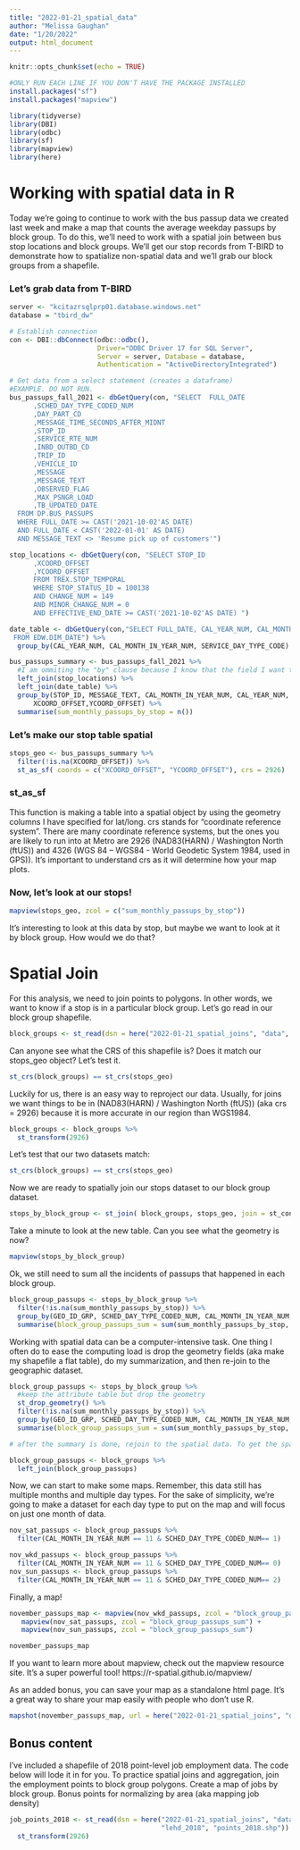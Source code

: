```yaml
---
title: "2022-01-21_spatial_data"
author: "Melissa Gaughan"
date: "1/20/2022"
output: html_document
---
```


```r
knitr::opts_chunk$set(echo = TRUE)
```

```r
#ONLY RUN EACH LINE IF YOU DON'T HAVE THE PACKAGE INSTALLED
install.packages("sf")
install.packages("mapview")

```

```r
library(tidyverse)
library(DBI)
library(odbc)
library(sf)
library(mapview)
library(here)
```

# Working with spatial data in R

Today we're going to continue to work with the bus passup data we created last week and make a map that counts the average weekday passups by block group. To do this, we'll need to work with a spatial join between bus stop locations and block groups. We'll get our stop records from T-BIRD to demonstrate how to spatialize non-spatial data and we'll grab our block groups from a shapefile. 

### Let's grab data from T-BIRD

```r
server <- "kcitazrsqlprp01.database.windows.net"
database = "tbird_dw"

# Establish connection
con <- DBI::dbConnect(odbc::odbc(), 
                      Driver="ODBC Driver 17 for SQL Server",
                      Server = server, Database = database,
                      Authentication = "ActiveDirectoryIntegrated")

# Get data from a select statement (creates a dataframe)
#EXAMPLE. DO NOT RUN. 
bus_passups_fall_2021 <- dbGetQuery(con, "SELECT  FULL_DATE
      ,SCHED_DAY_TYPE_CODED_NUM
      ,DAY_PART_CD
      ,MESSAGE_TIME_SECONDS_AFTER_MIDNT
      ,STOP_ID
      ,SERVICE_RTE_NUM
      ,INBD_OUTBD_CD
      ,TRIP_ID
      ,VEHICLE_ID
      ,MESSAGE
      ,MESSAGE_TEXT
      ,OBSERVED_FLAG
      ,MAX_PSNGR_LOAD
      ,TB_UPDATED_DATE
  FROM DP.BUS_PASSUPS
  WHERE FULL_DATE >= CAST('2021-10-02'AS DATE)
  AND FULL_DATE < CAST('2022-01-01' AS DATE)
  AND MESSAGE_TEXT <> 'Resume pick up of customers'")

stop_locations <- dbGetQuery(con, "SELECT STOP_ID
      ,XCOORD_OFFSET
      ,YCOORD_OFFSET
      FROM TREX.STOP_TEMPORAL
      WHERE STOP_STATUS_ID = 100138
      AND CHANGE_NUM = 149
      AND MINOR_CHANGE_NUM = 0
      AND EFFECTIVE_END_DATE >= CAST('2021-10-02'AS DATE) ")                     

date_table <- dbGetQuery(con,"SELECT FULL_DATE, CAL_YEAR_NUM, CAL_MONTH_IN_YEAR_NUM, SERVICE_DAY_TYPE_CODE, CAL_MONTH_LONG_NAME
 FROM EDW.DIM_DATE") %>% 
  group_by(CAL_YEAR_NUM, CAL_MONTH_IN_YEAR_NUM, SERVICE_DAY_TYPE_CODE) %>% mutate(DAYS_IN_MONTH = n())
```

```r

bus_passups_summary <- bus_passups_fall_2021 %>% 
  #I am ommiting the "by" clause because I know that the field I want to join on is named the same in both tables
  left_join(stop_locations) %>% 
  left_join(date_table) %>% 
  group_by(STOP_ID, MESSAGE_TEXT, CAL_MONTH_IN_YEAR_NUM, CAL_YEAR_NUM, DAYS_IN_MONTH, SCHED_DAY_TYPE_CODED_NUM, 
      XCOORD_OFFSET,YCOORD_OFFSET) %>% 
  summarise(sum_monthly_passups_by_stop = n()) 

```

### Let's make our stop table spatial

```r
stops_geo <- bus_passups_summary %>% 
  filter(!is.na(XCOORD_OFFSET)) %>% 
  st_as_sf( coords = c("XCOORD_OFFSET", "YCOORD_OFFSET"), crs = 2926)
```
### st_as_sf

This function is making a table into a spatial object by using the geometry columns I have specified for lat/long. crs stands for "coordinate reference system". There are many coordinate reference systems, but the ones you are likely to run into at Metro are 2926 (NAD83(HARN) / Washington North (ftUS)) and 4326 (WGS 84 -- WGS84 - World Geodetic System 1984, used in GPS)). It's important to understand crs as it will determine how your map plots. 

### Now, let's look at our stops!

```r
mapview(stops_geo, zcol = c("sum_monthly_passups_by_stop"))
```


It's interesting to look at this data by stop, but maybe we want to look at it by block group. How would we do that?

# Spatial Join

For this analysis, we need to join points to polygons. In other words, we want to know if a stop is in a particular block group. Let's go read in our block group shapefile. 


```r
block_groups <- st_read(dsn = here("2022-01-21_spatial_joins", "data", "KC_block_groups", "2010_Census_Block_Groups_for_King_County_-_Conflated_to_Parcels_-_Major_Waterbodies_Erased___blkgrp10_shore_area.shp"))
```

Can anyone see what the CRS of this shapefile is? Does it match our stops_geo object? Let's test it.

```r
st_crs(block_groups) == st_crs(stops_geo)
```

Luckily for us, there is an easy way to reproject our data. Usually, for joins we want things to be in (NAD83(HARN) / Washington North (ftUS)) (aka crs = 2926) because it is more accurate in our region than WGS1984. 


```r
block_groups <- block_groups %>% 
  st_transform(2926)
```

Let's test that our two datasets match:


```r
st_crs(block_groups) == st_crs(stops_geo)
```


Now we are ready to spatially join our stops dataset to our block group dataset. 

```r
stops_by_block_group <- st_join( block_groups, stops_geo, join = st_contains) 
```

Take a minute to look at the new table. Can you see what the geometry is now? 

```r
mapview(stops_by_block_group)
```

Ok, we still need to sum all the incidents of passups that happened in each block group. 


```r
block_group_passups <- stops_by_block_group %>% 
  filter(!is.na(sum_monthly_passups_by_stop)) %>% 
  group_by(GEO_ID_GRP, SCHED_DAY_TYPE_CODED_NUM, CAL_MONTH_IN_YEAR_NUM, CAL_YEAR_NUM) %>% 
  summarise(block_group_passups_sum = sum(sum_monthly_passups_by_stop, na.rm = TRUE))

```

Working with spatial data can be a computer-intensive task. One thing I often do to ease the computing load is drop the geometry fields (aka make my shapefile a flat table), do my summarization, and then re-join to the geographic dataset. 

```r
block_group_passups <- stops_by_block_group %>% 
  #keep the attribute table but drop the geometry
  st_drop_geometry() %>% 
  filter(!is.na(sum_monthly_passups_by_stop)) %>% 
  group_by(GEO_ID_GRP, SCHED_DAY_TYPE_CODED_NUM, CAL_MONTH_IN_YEAR_NUM, CAL_YEAR_NUM) %>% 
  summarise(block_group_passups_sum = sum(sum_monthly_passups_by_stop, na.rm = TRUE)) 

# after the summary is done, rejoin to the spatial data. To get the spatial data to come through, it needs to be a separate step, not piped. 

block_group_passups <- block_groups %>% 
  left_join(block_group_passups)

```




Now, we can start to make some maps. Remember, this data still has multiple months and multiple day types. For the sake of simplicity, we're going to make a dataset for each day type to put on the map and will focus on just one month of data. 

```r
nov_sat_passups <- block_group_passups %>% 
  filter(CAL_MONTH_IN_YEAR_NUM == 11 & SCHED_DAY_TYPE_CODED_NUM== 1)

nov_wkd_passups <- block_group_passups %>% 
  filter(CAL_MONTH_IN_YEAR_NUM == 11 & SCHED_DAY_TYPE_CODED_NUM== 0)
nov_sun_passups <- block_group_passups %>% 
  filter(CAL_MONTH_IN_YEAR_NUM == 11 & SCHED_DAY_TYPE_CODED_NUM== 2)
```

Finally, a map!


```r

november_passups_map <- mapview(nov_wkd_passups, zcol = "block_group_passups_sum") +
   mapview(nov_sat_passups, zcol = "block_group_passups_sum") +
   mapview(nov_sun_passups, zcol = "block_group_passups_sum") 

november_passups_map

```

If you want to learn more about mapview, check out the mapview resource site. It's a super powerful tool!
https://r-spatial.github.io/mapview/


As an added bonus, you can save your map as a standalone html page. It's a great way to share your map easily with people who don't use R. 

```r
mapshot(november_passups_map, url = here("2022-01-21_spatial_joins", "output", "november_2021_block_group_passups_map.html"), title = "November 2021 Passups" )
```

## Bonus content

I've included a shapefile of 2018 point-level job employment data. The code below will lode it in for you. To practice spatial joins and aggregation, join the employment points to block group polygons. Create a map of jobs by block group. Bonus points for normalizing by area (aka mapping job density)


```r
job_points_2018 <- st_read(dsn = here("2022-01-21_spatial_joins", "data",
                                      "lehd_2018", "points_2018.shp")) %>% 
  st_transform(2926)
```



